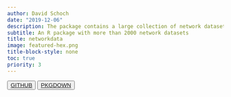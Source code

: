 ```yaml
---
author: David Schoch
date: "2019-12-06"
description: The package contains a large collection of network dataset with different context. This includes social networks, animal networks and movie networks. All datasets are in 'igraph' format.
subtitle: An R package with more than 2000 network datasets
title: networkdata
image: featured-hex.png
title-block-style: none
toc: true
priority: 3
---
```


<button type="button" class="btn btn-outline-success"><a href="https://github.com/schochastics/networkdata">GITHUB</a></button>
<button type="button" class="btn btn-outline-success"><a href="http://networkdata.schochastics.net/">PKGDOWN</a></button>
